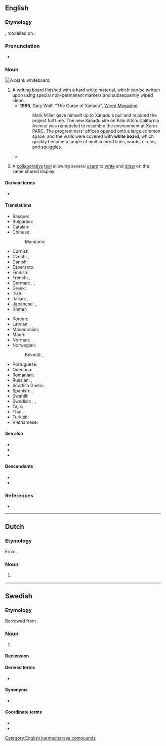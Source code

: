 {{also|Whiteboard}}
==English==
{{wikipedia}}

===Etymology===
{{compound|en|white|board}}, modelled on {{m|en|blackboard}}.

===Pronunciation===
* {{IPA|en|/ˈwaɪtbɔːd/}}

===Noun===
[[Image:Blank whiteboard.JPG|right|thumb|A blank whiteboard]]
{{en-noun}}

# A [[writing board]] finished with a hard white material, which can be written upon using special non-permanent markers and subsequently wiped clean.
#* '''1995''', Gary Wolf, "The Curse of Xanadu", [http://www.wired.com/wired/archive/3.06/xanadu.html?pg=15&topic= Wired Magazine]
#*: Mark Miller gave himself up to Xanadu's pull and rejoined the project full time. The new Xanadu site on Palo Alto's California Avenue was remodeled to resemble the environment at Xerox PARC. The programmers' offices opened onto a large common space, and the walls were covered with '''white board''', which quickly became a tangle of multicolored lines, words, circles, and squiggles.
#* {{quote-journal|en|date=2020 December 30|author=Richard Clinnick|title=Greater Anglia strikes again...|journal=Rail|page=43|text=Discussion turns to the station '''whiteboard''', which even has its own Twitter page. It's been in place for a number of years and is located right in the middle of the concourse. It's used to provide service information, upcoming alterations and event advice. There is also a 'Chuckle of the Day'.}}
# {{lb|en|by extension|computing}} A [[collaborative]] [[tool]] allowing several [[user]]s to [[write]] and [[draw]] on the same shared display.

====Derived terms====
* {{l|en|whiteboard marker}}

====Translations====
{{trans-top|large vertical writing area}}
* Basque: {{t|eu|arbel zuri}}
* Bulgarian: {{t|bg|бяла дъска}}
* Catalan: {{t|ca|pissarra blanca|f}}
* Chinese:
*: Mandarin: {{t+|cmn|白板|tr=báibǎn}}
* Cornish: {{t|kw|bord gwynn|m}}
* Czech: {{qualifier|any colour}} {{t+|cs|tabule|f}}, {{t|cs|bílá tabule|f}}
* Danish: {{t|da|whiteboard}}
* Esperanto: {{t-needed|eo}}
* Finnish: {{t|fi|valkotaulu}}
* French: {{qualifier|any colour}} {{t+|fr|tableau|m}}, {{t+|fr|tableau blanc|m}}
* German: {{t+|de|Tafel|f}}, {{t|de|Weißwandtafel|f}}, {{t+|de|Whiteboard|n}}
* Greek: {{t+|el|λευκοπίνακας|m}}
* Irish: {{t|ga|clár bán|m}}
* Italian: {{t+|it|lavagna|f}}, {{t|it|lavagna bianca|f}}
* Japanese: {{t|ja|白板|tr=はくばん, hakuban}}, {{t|ja|ホワイトボード|tr=howaitobōdo}}
* Khmer: {{t-needed|km}}
{{trans-mid}}
* Korean: {{t|ko|화이트보드}}
* Latvian: {{t+|lv|tāfele|f}} {{qualifier|any color}}
* Macedonian: {{t|mk|бе́ла та́бла|f}}
* Maori: {{t|mi|papamā}}
* Norman: {{t|nrf|blianche plianche|f}}
* Norwegian:
*: Bokmål: {{t|nb|whiteboard|n}}, {{t|nb|tusjtavle|m|f}}
* Portuguese: {{t|pt|[[quadro]] [[branco]]|m}}
* Quechua: {{t|qu|pirqa qillqana}}
* Romanian: {{t+|ro|tablă|f}}
* Russian: {{qualifier|any colour}} {{t+|ru|доска́|f}}, {{t|ru|бе́лая доска́|f}}
* Scottish Gaelic: {{t|gd|bòrd-geal|m}}
* Spanish: {{qualifier|any colour}} {{t+|es|pizarra|f}}, {{t|es|pizarra blanca|f}}
* Swahili: {{t|sw|ubao mweupe}}
* Swedish: {{t|sv|vit tavla|c}}, {{t|sv|skrivtavla|c}}, {{t+|sv|whiteboard|c}}
* Tajik: {{t|tg|тахтаи сафед}}
* Thai: {{t-needed|th}}
* Turkish: {{t|tr|beyaz tahta}}
* Vietnamese: {{t-needed|vi}}
{{trans-bottom}}

====See also====
* {{l|en|blackboard}}
* {{l|en|chalkboard}}
* {{l|en|imageboard}}

====Descendants====
* {{desc|de|Whiteboard|bor=1}}
* {{desc|sv|whiteboard|bor=1}}

===References===
* {{R:Lexico}}

{{C|en|Education}}
[[Category:English karmadharaya compounds]]

----
==Dutch==

===Etymology===
From {{bor|nl|en|whiteboard}}.

===Noun===
{{nl-noun|n|-s|whiteboardje}}

# {{l|en|whiteboard}}
#: {{syn|nl|witbord}}

----
==Swedish==
===Etymology===
Borrowed from {{borrowed|sv|en|whiteboard}}.

===Noun===
{{sv-noun|n}}
# {{l|en|whiteboard}}

====Declension====
{{sv-infl-noun-n-zero}}

====Derived terms====
* {{l|sv|whiteboardpenna||whiteboard marker}}

====Synonyms====
* {{l|sv|whiteboardtavla||whiteboard board}}

====Coordinate terms====
* {{l|sv|griffeltavla||slate}}
* {{l|sv|svart tavla||blackboard}}